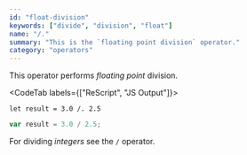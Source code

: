 ```yaml
---
id: "float-division"
keywords: ["divide", "division", "float"]
name: "/."
summary: "This is the `floating point division` operator."
category: "operators"
---
```


This operator performs _floating point_ division.

<CodeTab labels={["ReScript", "JS Output"]}>

```res
let result = 3.0 /. 2.5
```

```js
var result = 3.0 / 2.5;
```

</CodeTab>

For dividing _integers_ see the `/` operator.
